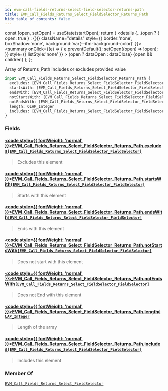 ```yaml
---
id: evm-call-fields-returns-select-field-selector-returns-path
title: EVM_Call_Fields_Returns_Select_FieldSelector_Returns_Path
hide_table_of_contents: false
---
```







  const [open, setOpen] = useState(startOpen);
  return (
    <details {...(open ? { open: true } : {})} className="details" style={{ border:'none', boxShadow:'none', background:'var(--ifm-background-color)' }}>
      <summary
        onClick={(e) => {
          e.preventDefault();
          setOpen((open) => !open);
        }}
        style={{ listStyle:'none' }}
      >
      {open ? dataOpen : dataClose}
      </summary>
      {open && children}
    </details>
  );
};










Array of Returns_Path includes or excludes provided value


```graphql
input EVM_Call_Fields_Returns_Select_FieldSelector_Returns_Path {
  excludes: [EVM_Call_Fields_Returns_Select_FieldSelector_FieldSelector]
  startsWith: [EVM_Call_Fields_Returns_Select_FieldSelector_FieldSelector]
  endsWith: [EVM_Call_Fields_Returns_Select_FieldSelector_FieldSelector]
  notStartsWith: [EVM_Call_Fields_Returns_Select_FieldSelector_FieldSelector]
  notEndsWith: [EVM_Call_Fields_Returns_Select_FieldSelector_FieldSelector]
  length: OLAP_Integer
  includes: [EVM_Call_Fields_Returns_Select_FieldSelector_FieldSelector]
}
```




### Fields

#### [<code style={{ fontWeight: 'normal' }}>EVM_Call_Fields_Returns_Select_FieldSelector_Returns_Path.<b>excludes</b></code>](#)<Bullet />[`[EVM_Call_Fields_Returns_Select_FieldSelector_FieldSelector]`](/docs/graphql-reference/inputs/evm-call-fields-returns-select-field-selector-field-selector) <Badge class="badge badge--secondary" text="list"/> <Badge class="badge badge--secondary" text="input"/> 
> 
> 
> Excludes this element
> 

#### [<code style={{ fontWeight: 'normal' }}>EVM_Call_Fields_Returns_Select_FieldSelector_Returns_Path.<b>startsWith</b></code>](#)<Bullet />[`[EVM_Call_Fields_Returns_Select_FieldSelector_FieldSelector]`](/docs/graphql-reference/inputs/evm-call-fields-returns-select-field-selector-field-selector) <Badge class="badge badge--secondary" text="list"/> <Badge class="badge badge--secondary" text="input"/> 
> 
> 
> Starts with this element
> 

#### [<code style={{ fontWeight: 'normal' }}>EVM_Call_Fields_Returns_Select_FieldSelector_Returns_Path.<b>endsWith</b></code>](#)<Bullet />[`[EVM_Call_Fields_Returns_Select_FieldSelector_FieldSelector]`](/docs/graphql-reference/inputs/evm-call-fields-returns-select-field-selector-field-selector) <Badge class="badge badge--secondary" text="list"/> <Badge class="badge badge--secondary" text="input"/> 
> 
> 
> Ends with this element
> 

#### [<code style={{ fontWeight: 'normal' }}>EVM_Call_Fields_Returns_Select_FieldSelector_Returns_Path.<b>notStartsWith</b></code>](#)<Bullet />[`[EVM_Call_Fields_Returns_Select_FieldSelector_FieldSelector]`](/docs/graphql-reference/inputs/evm-call-fields-returns-select-field-selector-field-selector) <Badge class="badge badge--secondary" text="list"/> <Badge class="badge badge--secondary" text="input"/> 
> 
> 
> Does not start with this element
> 

#### [<code style={{ fontWeight: 'normal' }}>EVM_Call_Fields_Returns_Select_FieldSelector_Returns_Path.<b>notEndsWith</b></code>](#)<Bullet />[`[EVM_Call_Fields_Returns_Select_FieldSelector_FieldSelector]`](/docs/graphql-reference/inputs/evm-call-fields-returns-select-field-selector-field-selector) <Badge class="badge badge--secondary" text="list"/> <Badge class="badge badge--secondary" text="input"/> 
> 
> 
> Does not End with this element
> 

#### [<code style={{ fontWeight: 'normal' }}>EVM_Call_Fields_Returns_Select_FieldSelector_Returns_Path.<b>length</b></code>](#)<Bullet />[`OLAP_Integer`](/docs/graphql-reference/inputs/olap-integer) <Badge class="badge badge--secondary" text="input"/> 
> 
> 
> Length of the array
> 

#### [<code style={{ fontWeight: 'normal' }}>EVM_Call_Fields_Returns_Select_FieldSelector_Returns_Path.<b>includes</b></code>](#)<Bullet />[`[EVM_Call_Fields_Returns_Select_FieldSelector_FieldSelector]`](/docs/graphql-reference/inputs/evm-call-fields-returns-select-field-selector-field-selector) <Badge class="badge badge--secondary" text="list"/> <Badge class="badge badge--secondary" text="input"/> 
> 
> 
> Includes this element
> 



### Member Of

[`EVM_Call_Fields_Returns_Select_FieldSelector`](/docs/graphql-reference/inputs/evm-call-fields-returns-select-field-selector)  <Badge class="badge badge--secondary" text="input"/>

